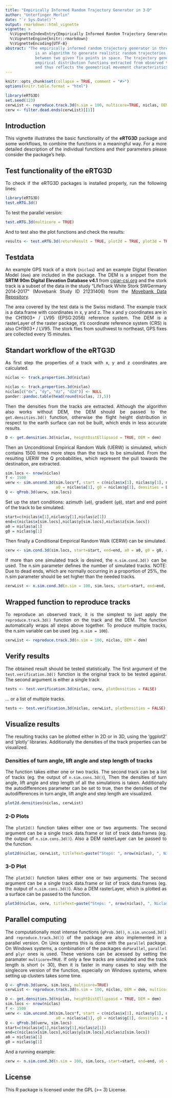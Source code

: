 ```yaml
---
title: "Empirically Informed Random Trajectory Generator in 3-D"
author: "Unterfinger Merlin"
date: "`r Sys.Date()`"
output: rmarkdown::html_vignette
vignette: >
  %\VignetteIndexEntry{Empirically Informed Random Trajectory Generator in 3-D}
  %\VignetteEngine{knitr::rmarkdown}
  %\VignetteEncoding{UTF-8}
abstract: "The empirically informed random trajectory generator in three dimensions (eRTG3D)
             is an algorithm to generate realistic random trajectories in a 3-D space
             between two given fix points in space. The trajectory generation is based on
             empirical distribution functions extracted from observed trajectories (training data)
             and thus reflects the geometrical movement characteristics of the mover."
---
```


<style>
body {
text-align: justify}
</style>

```r
knitr::opts_chunk$set(collapse = TRUE, comment = "#>")
options(knitr.table.format = "html")

library(eRTG3D)
set.seed(123)
cerwList <- reproduce.track.3d(n.sim = 100, multicore=TRUE, niclas, DEM = dem, BG = (dem<650), filterDeadEnds = TRUE)
cerw <- filter.dead.ends(cerwList)[[1]]
```

## Introduction
This vignette illustrates the basic functionality of the **eRTG3D** package and some workflows, to combine the functions in a meaningful way. For a more detailed description of the individual functions and their parameters please consider the package's help.

## Test functionality of the eRTG3D
To check if the eRTG3D packages is installed properly, run the following lines:
```r
library(eRTG3D)
test.eRTG.3d()
```

To test the parallel version:
```r
test.eRTG.3d(multicore = TRUE)
```

And to test also the plot functions and check the results:
```r
results <- test.eRTG.3d(returnResult = TRUE, plot2d = TRUE, plot3d = TRUE)
```

## Testdata
An example GPS track of a stork (`niclas`) and an example Digital Elevation Model (`dem`) are included in the package. The DEM is a snippet from the **SRTM 90m Digital Elevation Database v4.1** from [cgiar-csi.org](www.cgiar-csi.org) and the stork track is a subset of the data in the study "LifeTrack White Stork SWGermany 2014-2017" (Movebank Study ID 21231406) from the [Movebank Data Repository](www.datarepository.movebank.org). 

The area covered by the test data is the Swiss midland. The example track is a data.frame with coordinates in x, y and z. The x and y coordinates are in the CH1903+ / LV95 (EPSG:2056) reference system. The DEM is a rasterLayer of the raster package, it's coordinate reference system (CRS) is also CH1903+ / LV95. The stork flies from southwest to northeast, GPS fixes are collected every 15 minutes.

## Standart workflow of the eRTG3D
As first step the properties of a track with x, y and z coordinates are calculated.

```r
niclas <- track.properties.3d(niclas)
```

```r
niclas <- track.properties.3d(niclas)
niclas[c("dx", "dy", "dz", "d2d")] <- NULL
pander::pandoc.table(head(round(niclas, 2),5))
```

Then the densities from the tracks are extracted. Although the algorithm also works without DEM, the DEM should be passed to the `get.densities.3d()` function, otherwise the flight height distribution in respect to the earth surface can not be built, which ends in less accurate results.

```r
D <- get.densities.3d(niclas, heightDistEllipsoid = TRUE, DEM = dem)
```

Then an Unconditional Empirical Random Walk (UERW) is simulated, which contains 1500 times more steps than the track to be simulated. From the resulting UERW the Q probabilities, which represent the pull towards the destination, are extracted.

```r
sim.locs <- nrow(niclas)
f <- 1500
uerw <- sim.uncond.3d(sim.locs*f, start = c(niclas$x[1], niclas$y[1], niclas$z[1]), 
                      a0 = niclas$a[1], g0 = niclas$g[1], densities = D)
Q <- qProb.3d(uerw, sim.locs)
```

Set up the start conditions: azimuth (`a0`), gradient (`g0`), start and end point of the track to be simulated.
```r
start=c(niclas$x[1],niclas$y[1],niclas$z[1])
end=c(niclas$x[sim.locs],niclas$y[sim.locs],niclas$z[sim.locs])
a0 = niclas$a[1]
g0 = niclas$g[1]
```

Then finally a Conditional Empirical Random Walk (CERW) can be simulated.
```r
cerw <- sim.cond.3d(sim.locs, start=start, end=end, a0 = a0, g0 = g0, densities=D, qProbs=Q, DEM = dem)
```

If more than one simulated track is desired, the `n.sim.cond.3d()` can be used. The n.sim parameter defines the number of simulated tracks. NOTE: Due to dead ends, which are normally occurring in a proportion of 25%, the n.sim parameter should be set higher than the needed tracks.

```r
cerwList <- n.sim.cond.3d(n.sim = 100, sim.locs, start=start, end=end, a0 = a0, g0 = g0, densities=D, qProbs=Q, DEM = dem)
```

## Wrapped function to reproduce tracks
To reproduce an observed track, it is the simplest to just apply the `reproduce.track.3d()` function on the track and the DEM. The function automatically wraps all steps above together. To produce multiple tracks, the n.sim variable can be used (eg. `n.sim = 100`).

```r
cerwList <- reproduce.track.3d(n.sim = 100, niclas, DEM = dem)
```

## Verify results
The obtained result should be tested statistically. The first argument of the `test.verification.3d()` function is the original track to be tested against. The second argument is either a single track

```r
tests <- test.verification.3d(niclas, cerw, plotDensities = FALSE)
```

... or a list of multiple tracks.

```r
tests <- test.verification.3d(niclas, cerwList, plotDensities = FALSE)
```

## Visualize results
The resulting tracks can be plotted either in 2D or in 3D, using the 'ggplot2' and 'plotly' libraries. Additionally the densities of the track properties can be visualized.

### Densities of turn angle, lift angle and step length of tracks
The function takes either one or two tracks. The second track can be a list of tracks (eg. the output of `n.sim.cons.3d()`), Then the densities of turn angle, lift angle and step length of all the simulations is taken. Additionally the autodifferences parameter can be set to true, then the densities of the autodifferences in turn angle, lift angle and step length are visualized.

```r
plot2d.densities(niclas, cerwList)
```

### 2-D Plots
The `plot2d()` function takes either one or two arguments. The second argument can be a single track data.frame or list of track data.frames (eg. the output of `n.sim.cons.3d()`). Also a DEM rasterLayer can be passed to the function.

```r
plot2d(niclas, cerwList, titleText=paste("Steps: ", nrow(niclas), ", Niclas", sep=""), DEM=dem)
```

### 3-D Plot

The `plot3d()` function takes either one or two arguments. The second argument can be a single track data.frame or list of track data.frames (eg. the output of `n.sim.cons.3d()`). Also a DEM rasterLayer, which is plotted as a surface can be passed to the function.

```r
plot3d(niclas, cerw, titleText=paste("Steps: ", nrow(niclas), ", Niclas", sep=""), surface=TRUE, DEM=dem)
```

## Parallel computing

The computationally most intense functions (`qProb.3d()`, `n.sim.uncond.3d()` and `reproduce.track.3d()`) of the package are also implemented in a parallel version. On Unix systems this is done with the `parallel` package. On Windows systems, a combination of the packages `doParallel`, `parallel` and `plyr` ones is used. These versions can be acessed by setting the paramater `multicore=TRUE`. If only a few tracks are simulated and the track length is short (< 30), then it is faster in many cases to stay with the singlecore version of the function, especially on Windows systems, where setting up clusters takes some time.

```r
Q <- qProb.3d(uerw, sim.locs, multicore=TRUE)
cerwList <- reproduce.track.3d(n.sim = 100, niclas, DEM = dem, multicore=TRUE)
```

```r
D <- get.densities.3d(niclas, heightDistEllipsoid = TRUE, DEM = dem)
sim.locs <- nrow(niclas)
f <- 1500
uerw <- sim.uncond.3d(sim.locs*f, start = c(niclas$x[1], niclas$y[1], niclas$z[1]), 
                      a0 = niclas$a[1], g0 = niclas$g[1], densities = D)
Q <- qProb.3d(uerw, sim.locs)
start=c(niclas$x[1],niclas$y[1],niclas$z[1])
end=c(niclas$x[sim.locs],niclas$y[sim.locs],niclas$z[sim.locs])
a0 = niclas$a[1]
g0 = niclas$g[1]
```

And a running example:

```r
cerw <- n.sim.cond.3d(n.sim = 100, sim.locs, start=start, end=end, a0 = a0, g0 = g0, densities=D, qProbs=Q, DEM = dem, multicore=TRUE)
```

## License

This R package is licensed under the GPL (>= 3) License.
